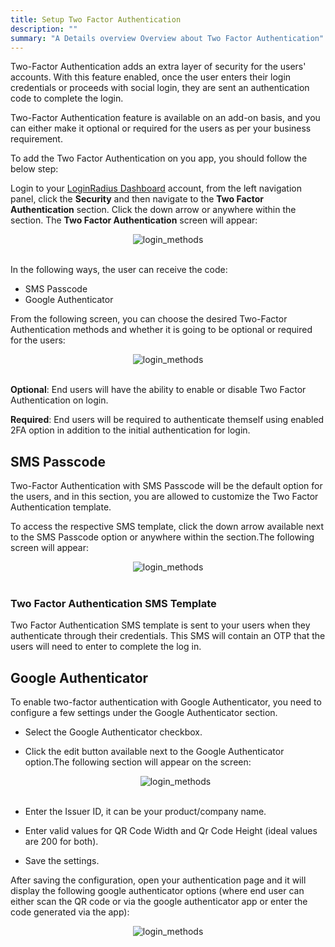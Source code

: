 ```yaml
---
title: Setup Two Factor Authentication
description: ""
summary: "A Details overview Overview about Two Factor Authentication"
---
```


Two-Factor Authentication adds an extra layer of security for the users' accounts. With this feature enabled, once the user enters their login credentials or proceeds with social login, they are sent an authentication code to complete the login. 

Two-Factor Authentication feature is available on an add-on basis, and you can either make it optional or required for the users as per your business requirement.

To add the Two Factor Authentication on you app, you should follow the below step:

Login to your [LoginRadius Dashboard](https://dashboard.loginradius.com/dashboard) account, from the left navigation panel, click the **Security** and then navigate to the **Two Factor Authentication** section.  Click the down arrow or anywhere within the section. The **Two Factor Authentication** screen will appear:

<div style="text-align:center">
  <img src="../assets/howto/setup-two-factor-authentication/2fa.png" alt="login_methods" />
</div>
<br/>

In the following ways, the user can receive the code:

- SMS Passcode
- Google Authenticator

From the following screen, you can choose the desired Two-Factor Authentication methods and whether it is going to be optional or required for the users:

<div style="text-align:center">
  <img src="../assets/howto/setup-two-factor-authentication/main.png" alt="login_methods" />
</div>
<br/>


**Optional**: End users will have the ability to enable or disable Two Factor Authentication on login.

**Required**: End users will be required to authenticate themself using enabled 2FA option in addition to the initial authentication for login.

## SMS Passcode

Two-Factor Authentication with SMS Passcode will be the default option for the users, and in this section, you are allowed to customize the Two Factor Authentication template.

To access the respective SMS template, click the down arrow available next to the SMS Passcode option or anywhere within the section.The following screen will appear:

<div style="text-align:center">
  <img src="../assets/howto/setup-two-factor-authentication/onetimepasscode.png" alt="login_methods" />
</div>
<br/>

### Two Factor Authentication SMS Template

Two Factor Authentication SMS template is sent to your users when they authenticate through their credentials. This SMS will contain an OTP that the users will need to enter to complete the log in.

## Google Authenticator

To enable two-factor authentication with Google Authenticator, you need to configure a few settings under the Google Authenticator section.

- Select the Google Authenticator checkbox.
- Click the edit button available next to the Google Authenticator option.The following section will appear on the screen:

    <div style="text-align:center">
        <img src="../assets/howto/setup-two-factor-authentication/googleauth.png" alt="login_methods" />
    </div>
    <br/>
    
- Enter the Issuer ID, it can be your product/company name.
- Enter valid values for QR Code Width and Qr Code Height (ideal values are 200 for both).
- Save the settings.

After saving the configuration, open your authentication page and it will display the following google authenticator options (where end user can either scan the QR code or via the google authenticator app or enter the code generated via the app): 

<div style="text-align:center">
  <img src="../assets/howto/setup-two-factor-authentication/google-auth-page.png" alt="login_methods" />
</div>
<br/>